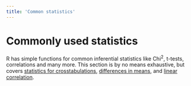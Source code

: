 ```yaml
---
title: 'Common statistics'
---
```


# Commonly used statistics {#common-stats}

R has simple functions for common inferential statistics like Chi^2^, t-tests,
correlations and many more. This section is by no means exhaustive, but covers
[statistics for crosstabulations](#crosstabs), [differences in means](#t-tests),
and [linear correlation](#correlations).
